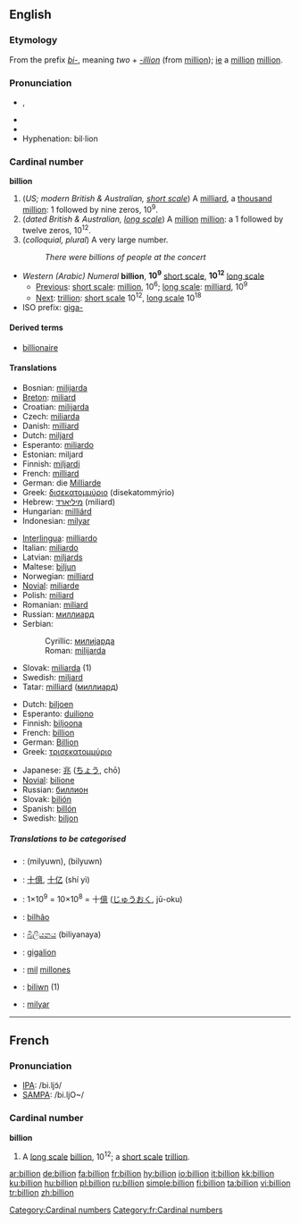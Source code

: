 {{see|Billion}}

==English==

===Etymology===
From the prefix ''[[bi-]]'', meaning ''two'' + ''[[-illion]]'' (from [[million]]); [[ie]] a [[million]] [[million]].

===Pronunciation===
*{{IPA|/ˈbɪljən/}}, {{SAMPA|/"bIlj@n/}}
*{{audio|en-us-billion.ogg|Audio (US)}}
*{{rhymes|ɪljən}}
*Hyphenation: bil·lion

===Cardinal number===
'''billion'''

# (''US; modern British & Australian, [[w:Long and short scales|short scale]]'') A [[milliard]], a [[thousand]] [[million]]: 1 followed by nine zeros, 10<sup>9</sup>.
# (''dated British & Australian, [[w:Long and short scales|long scale]]'') A [[million]] [[million]]: a 1 followed by twelve zeros, 10<sup>12</sup>.
# (''colloquial, plural'') A very large number.
#: ''There were billions of people at the concert''

*''Western (Arabic) Numeral'' '''billion''', '''10<sup>9</sup>''' [[w:Long and short scales|short scale]], '''10<sup>12</sup>''' [[w:Long and short scales|long scale]]
**[[Previous]]: [[w:Long and short scales|short scale]]: [[million]], 10<sup>6</sup>; [[w:Long and short scales|long scale]]: [[milliard]], 10<sup>9</sup>
**[[Next]]: [[trillion]]: [[w:Long and short scales|short scale]] 10<sup>12</sup>, [[w:Long and short scales|long scale]] 10<sup>18</sup>
*ISO prefix: [[giga-]]

====Derived terms====
*[[billionaire]]

====Translations====
{{trans-top|a thousand million; 1,000,000,000; 10<sup>9</sup>; a milliard}}
*Bosnian: [[milijarda#Bosnian|milijarda]] {{f}}
*[[Breton]]: [[miliard]]
*Croatian: [[milijarda]]
*Czech: [[miliarda]]
*Danish: [[milliard]]
*Dutch: [[miljard]] {{n}}
*Esperanto: [[miliardo]]
*Estonian: miljard
*Finnish: [[miljardi]]
*French: [[milliard]] {{m}}
*German: die [[Milliarde]] {{f}}
*Greek: [[δισεκατομμύριο]] (disekatommýrio) {{n}}
*Hebrew: [[מיליארד]] (miliard)
*Hungarian: [[milliárd]]
*Indonesian: [[milyar]]
{{trans-mid}}
*[[Interlingua]]: [[milliardo]]
*Italian: [[miliardo]]
*Latvian: [[miljards]]
*Maltese: [[biljun]]
*Norwegian: [[milliard]]
*[[Novial]]: [[miliarde]]
*Polish: [[miliard]]
*Romanian: [[miliard]] {{n}}
*Russian: [[миллиард]]
*Serbian:
*:Cyrillic: [[милијарда#Serbian|милијарда]] {{f}}
*:Roman: [[milijarda#Serbian|milijarda]] {{f}}
*Slovak: [[miliarda]] {{f}} (1)
*Swedish: [[miljard]]
*Tatar: [[milliard]] ([[миллиард]])
{{trans-bottom}}

{{trans-top|a million million; 1,000,000,000,000; 10<sup>12</sup>}}
*Dutch: [[biljoen]]
*Esperanto: [[duiliono]]
*Finnish: [[biljoona]]
*French: [[billion]]
*German: [[Billion]]
*Greek: [[τρισεκατομμύριο]] {{n}}
{{trans-mid}}
*Japanese: [[兆]] ([[ちょう]], chō)
*[[Novial]]: [[bilione]]
*Russian: [[биллион]]
*Slovak: [[bilión]] {{m}}
*Spanish: [[billón]] {{m}}
*Swedish: [[biljon]] {{c}}
{{trans-bottom}}

=====Translations to be categorised=====
{{checktrans}}
{{top2}}
*{{ttbc|Arabic}}: {{ARchar|[[مليار|مِلْيُون]]}} (milyuwn), {{ARchar|[[بليون]]}} (bilyuwn)
*{{ttbc|Chinese}}: [[十億]], [[十亿]] (shí yì)
*{{ttbc|Japanese}}: 1×10<sup>9</sup> = 10×10<sup>8</sup> = 十[[億]] ([[じゅう]][[おく]], jū-oku)

*{{ttbc|Portuguese}}: [[bilhão]] {{m}}
*{{ttbc|Sinhala}}: [[බිලියනය]] (biliyanaya)
{{mid2}}
*{{ttbc|Slovio}}: [[gigalion]]
*{{ttbc|Spanish}}: [[mil]] [[millón|millones]] <!-- (''note'': the word [[millardo]] is very rare in Spanish, so, for example, '''three billion''' is translated as '''tres mil millones''') -->
*{{ttbc|Welsh}}: [[biliwn]] (1)
*{{ttbc|Turkish}}: [[milyar]]
{{bottom}}

----

==French==

===Pronunciation===
*[[w:IPA|IPA]]: /bi.ljɔ̃/
*[[w:SAMPA|SAMPA]]: /bi.ljO~/

===Cardinal number===
'''billion'''

# A [[w:Long and short scales|long scale]] [[billion#English|billion]], 10<sup>12</sup>; a [[w:Long and short scales|short scale]] [[trillion]].

[[Category:Cardinal numbers]]
[[Category:fr:Cardinal numbers]]

[[ar:billion]]
[[de:billion]]
[[fa:billion]]
[[fr:billion]]
[[hy:billion]]
[[io:billion]]
[[it:billion]]
[[kk:billion]]
[[ku:billion]]
[[hu:billion]]
[[pl:billion]]
[[ru:billion]]
[[simple:billion]]
[[fi:billion]]
[[ta:billion]]
[[vi:billion]]
[[tr:billion]]
[[zh:billion]]
